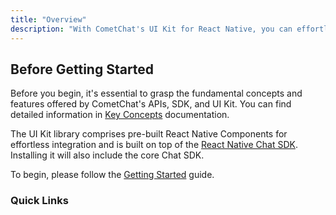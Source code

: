 ```yaml
---
title: "Overview"
description: "With CometChat's UI Kit for React Native, you can effortlessly build a chat app equipped with all the essential messaging features, along with customizable options tailored to your application requirements. This UI Kit comprises prebuilt UI components organized into smaller modules and components, each configurable to meet your specific needs."
---
```




## Before Getting Started

Before you begin, it's essential to grasp the fundamental concepts and features offered by CometChat's APIs, SDK, and UI Kit. You can find detailed information in [Key Concepts](https://www.cometchat.com/docs/fundamentals/key-concepts) documentation.

The UI Kit library comprises pre-built React Native Components for effortless integration and is built on top of the [React Native Chat SDK](https://www.cometchat.com/docs/sdk/react-native/overview). Installing it will also include the core Chat SDK.

To begin, please follow the [Getting Started](https://www.cometchat.com/docs/ui-kit/react-native/getting-started) guide.

### Quick Links

<CardGroup cols={2}>
<Card
  title="React Native Sample App"
  icon="github"
  iconType="solid"
  href="https://github.com/cometchat/cometchat-uikit-react-native/tree/v5"
  horizontal
/>

<Card
  title="UI Kit Source Code"
  icon="code"
  iconType="solid"
  href="https://github.com/cometchat/cometchat-uikit-react-native/tree/v5"
  horizontal
/>
</CardGroup>
